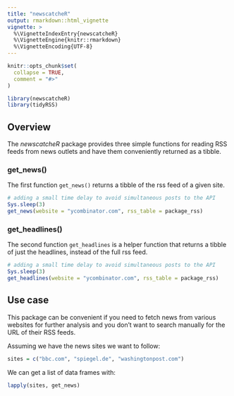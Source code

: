 ```yaml
---
title: "newscatcheR"
output: rmarkdown::html_vignette
vignette: >
  %\VignetteIndexEntry{newscatcheR}
  %\VignetteEngine{knitr::rmarkdown}
  %\VignetteEncoding{UTF-8}
---
```


```r
knitr::opts_chunk$set(
  collapse = TRUE,
  comment = "#>"
)
```

```r
library(newscatcheR)
library(tidyRSS)
```

## Overview

The _newscatcheR_ package provides three simple functions for reading RSS feeds from news outlets and have them conveniently returned as a tibble.

### get_news()

The first function `get_news()` returns a tibble of the rss feed of a given site.
```r
# adding a small time delay to avoid simultaneous posts to the API
Sys.sleep(3)
get_news(website = "ycombinator.com", rss_table = package_rss)
```

### get_headlines()

The second function `get_headlines` is a helper function that returns a tibble of just the headlines, instead of the full rss feed.

```r
# adding a small time delay to avoid simultaneous posts to the API
Sys.sleep(3)
get_headlines(website = "ycombinator.com", rss_table = package_rss)
```

## Use case

This package can be convenient if you need to fetch news from various websites for further analysis and you don't want to search manually for the URL of their RSS feeds.

Assuming we have the news sites we want to follow:

```r
sites = c("bbc.com", "spiegel.de", "washingtonpost.com")
```

We can get a list of data frames with:

```r
lapply(sites, get_news)
```
